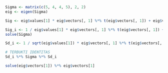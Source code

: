 ```r
Sigma <- matrix(c(5, 4, 4, 5), 2, 2)
eig <- eigen(Sigma)
```

```r
Sig <- eig$values[1] * eig$vectors[, 1] %*% t(eig$vectors[, 1]) + eig$values[2] * eig$vectors[, 2] %*% t(eig$vectors[, 2])
```

```r
Sig_i <- 1 / eig$values[1] * eig$vectors[, 1] %*% t(eig$vectors[, 1]) + 1 / eig$values[2] * eig$vectors[, 2] %*% t(eig$vectors[, 2])
solve(Sigma)
```

```r
Sd_i <- 1 / sqrt(eig$values[1]) * eig$vectors[, 1] %*% t(eig$vectors[, 1]) + 1 / sqrt(eig$values[2]) * eig$vectors[, 2] %*% t(eig$vectors[, 2])
```

```r
# TERBUKTI IDENTITAS
Sd_i %*% Sigma %*% Sd_i
```

```r
solve(eig$vectors[1]) %*% eig$vectors[1]
```
